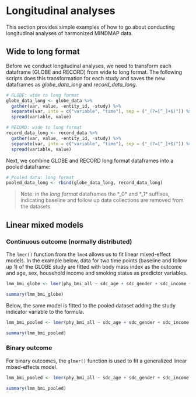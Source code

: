 # Longitudinal analyses {#longitudinal}
This section provides simple examples of how to go about conducting longitudinal analyses of harmonized MINDMAP data.

## Wide to long format
Before we conduct longitudinal analyses, we need to transform each dataframe (GLOBE and RECORD) from wide to long format. The following scripts does this transformation for each study and saves the new dataframes as *globe_data_long* and *record_data_long*.
```r
# GLOBE: wide to long format
globe_data_long <- globe_data %>%
  gather(var, value, -entity_id, -study) %>%
  separate(var, into = c("variable", "time"), sep = ("_(?=[^_]+$)")) %>%
  spread(variable, value)

# RECORD: wide to long format
record_data_long <- record_data %>%
  gather(var, value, -entity_id, -study) %>%
  separate(var, into = c("variable", "time"), sep = ("_(?=[^_]+$)")) %>%
  spread(variable, value)
```

Next, we combine GLOBE and RECORD long format dataframes into a pooled dataframe:
```r
# Pooled data: long format
pooled_data_long <- rbind(globe_data_long, record_data_long)
```
>Note: in the *long format* dataframes the *_0* and *_1* suffixes, indicating baseline and follow up data collections are removed from the datasets.

## Linear mixed models
### Continuous outcome (normally distributed)
The `lmer()` function from the `lme4` allows us to fit linear mixed-effect models. In the example below, data for two time points (baseline and follow up 1) of the GLOBE study are fitted with body mass index as the outcome and age, sex, household income and smoking status as predictor variables. 
```r
lmm_bmi_globe <- lmer(phy_bmi_all ~ sdc_age + sdc_gender + sdc_income + lsb_smk_status + (1 | entity_id), data = globe_data_long)

summary(lmm_bmi_globe)
```

Below, the same model is fitted to the pooled dataset adding the study indicator variable to the formula.
```r
lmm_bmi_pooled <- lmer(phy_bmi_all ~ sdc_age + sdc_gender + sdc_income + lsb_smk_status + study + (1 | entity_id), data = pooled_data_long)

summary(lmm_bmi_pooled)
```

### Binary outcome

For binary outcomes, the `glmer()` function is used to fit a generalized linear mixed-effects model.
```r
lmm_bmi_pooled <- lmer(phy_bmi_all ~ sdc_age + sdc_gender + sdc_income + lsb_smk_status + study + (1 | entity_id), data = pooled_data_long)

summary(lmm_bmi_pooled)
```

